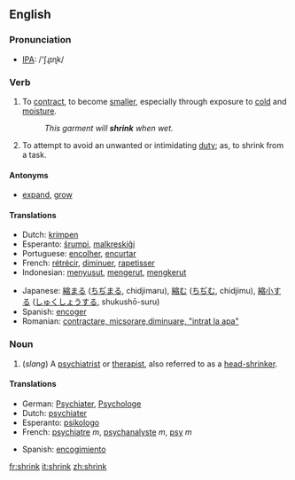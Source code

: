==English==
=== Pronunciation ===
*[[w:IPA|IPA]]: /'ʃɻɪɳk/

=== Verb ===
{{irregverb|'''to shrink'''|'''[[shrinks]]'''|'''[[shrank]]'''|'''[[shrunk]]'''|'''[[shrinking]]'''}}

#To [[contract]], to become [[smaller]], especially through exposure to [[cold]] and [[moisture]].
#:''This garment will '''shrink''' when wet.''
#To attempt to avoid an unwanted or intimidating [[duty]]; as, to shrink from a task.

====Antonyms====
*[[expand]], [[grow]]

==== Translations ====
{{top}}
*Dutch: [[krimpen]]
*Esperanto: [[ŝrumpi]], [[malkreskiĝi]]
*Portuguese: [[encolher]], [[encurtar]]
*French: [[rétrécir]], [[diminuer]], [[rapetisser]]
*Indonesian: [[susut|menyusut]], [[kerut|mengerut]], [[kerut|mengkerut]]
{{mid}}
*Japanese: [[縮まる]] ([[ちぢまる]], chidjimaru), [[縮む]] ([[ちぢむ]], chidjimu), [[縮小]]する ([[しゅくしょう]]する, shukushō-suru)
*Spanish: [[:es:encoger|encoger]]
*Romanian: [[contractare, micsorare,diminuare, "intrat la apa"]]
{{bottom}}

=== Noun ===
{{en-noun|shrink|shrinks}}
#(''slang'') A [[psychiatrist]] or [[therapist]], also referred to as a [[head-shrinker]].

==== Translations ====
{{top}}
*German: [[Psychiater]], [[Psychologe]]
*Dutch: [[psychiater]]
*Esperanto: [[psikologo]]
*French: [[psychiatre]] ''m'', [[psychanalyste]] ''m'', [[psy]] ''m''
{{mid}}
*Spanish: [[encogimiento]]
{{bottom}}

[[fr:shrink]]
[[it:shrink]]
[[zh:shrink]]